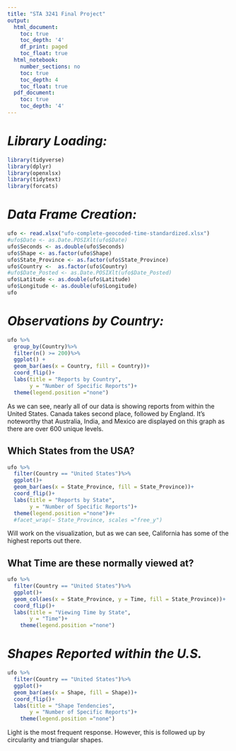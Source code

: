 ```yaml
---
title: "STA 3241 Final Project"
output:
  html_document:
    toc: true
    toc_depth: '4'
    df_print: paged
    toc_float: true
  html_notebook:
    number_sections: no
    toc: true
    toc_depth: 4
    toc_float: true
  pdf_document:
    toc: true
    toc_depth: '4'
---
```

# ***Library Loading:***
```r
library(tidyverse)
library(dplyr)
library(openxlsx)
library(tidytext)
library(forcats)
```

# ***Data Frame Creation:***
```r
ufo <- read.xlsx("ufo-complete-geocoded-time-standardized.xlsx")
#ufo$Date <- as.Date.POSIXlt(ufo$Date)
ufo$Seconds <- as.double(ufo$Seconds)
ufo$Shape <- as.factor(ufo$Shape)
ufo$State_Province <- as.factor(ufo$State_Province)
ufo$Country <-  as.factor(ufo$Country)
#ufo$Date_Posted <- as.Date.POSIXlt(ufo$Date_Posted)
ufo$Latitude <- as.double(ufo$Latitude)
ufo$Longitude <- as.double(ufo$Longitude)
ufo
```


# ***Observations by Country:***
```r
ufo %>%
  group_by(Country)%>%
  filter(n() >= 200)%>%
  ggplot() +
  geom_bar(aes(x = Country, fill = Country))+ 
  coord_flip()+
  labs(title = "Reports by Country", 
       y = "Number of Specific Reports")+
  theme(legend.position ="none")
```

As we can see, nearly all of our data is showing reports from within the United States. 
Canada takes second place, followed by England. 
It's noteworthy that Australia, India, and Mexico are displayed on this graph as there are over 600 unique levels. 

## **Which States from the USA?**
```r
ufo %>%
  filter(Country == "United States")%>%
  ggplot()+
  geom_bar(aes(x = State_Province, fill = State_Province))+ 
  coord_flip()+
  labs(title = "Reports by State", 
       y = "Number of Specific Reports")+
  theme(legend.position ="none")#+
  #facet_wrap(~ State_Province, scales ="free_y")
```

Will work on the visualization, but as we can see, California has some of the highest reports out there. 

## **What Time are these normally viewed at?**
```r
ufo %>%
  filter(Country == "United States")%>%
  ggplot()+
  geom_col(aes(x = State_Province, y = Time, fill = State_Province))+ 
  coord_flip()+
  labs(title = "Viewing Time by State", 
       y = "Time")+
    theme(legend.position ="none")
```


# ***Shapes Reported within the U.S.***
```r
ufo %>%
  filter(Country == "United States")%>%
  ggplot()+
  geom_bar(aes(x = Shape, fill = Shape))+ 
  coord_flip()+
  labs(title = "Shape Tendencies", 
       y = "Number of Specific Reports")+
    theme(legend.position ="none")
```

Light is the most frequent response. 
However, this is followed up by circularity and triangular shapes. 

